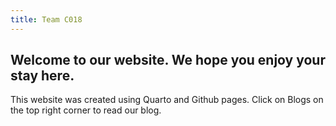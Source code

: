```yaml
---
title: Team C018
---
```


## Welcome to our website. We hope you enjoy your stay here. 
This website was created using Quarto and Github pages. Click on Blogs on the top right corner to read our blog. 
